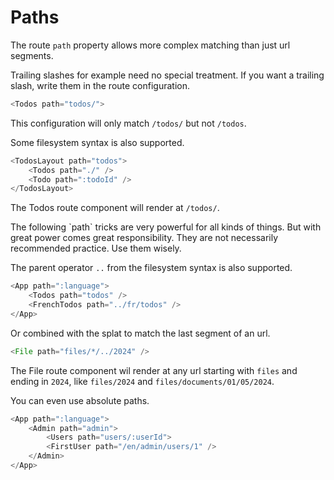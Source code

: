 # Paths

The route `path` property allows more complex matching than just url segments.

Trailing slashes for example need no special treatment. If you want a trailing slash, write them in the route configuration.

```javascript
<Todos path="todos/">
```

This configuration will only match `/todos/` but not `/todos`.

Some filesystem syntax is also supported.

```javascript
<TodosLayout path="todos">
	<Todos path="./" />
	<Todo path=":todoId" />
</TodosLayout>
```

The Todos route component will render at `/todos/`.

<Error>
	The following `path` tricks are very powerful for all kinds of things. But
	with great power comes great responsibility. They are not necessarily
	recommended practice. Use them wisely.
</Error>

The parent operator `..` from the filesystem syntax is also supported.

```javascript
<App path=":language">
	<Todos path="todos" />
	<FrenchTodos path="../fr/todos" />
</App>
```

Or combined with the splat to match the last segment of an url.

```javascript
<File path="files/*/../2024" />
```

The File route component wil render at any url starting with `files` and ending in `2024`, like `files/2024` and `files/documents/01/05/2024`.

You can even use absolute paths.

```javascript
<App path=":language">
	<Admin path="admin">
		<Users path="users/:userId">
		<FirstUser path="/en/admin/users/1" />
	</Admin>
</App>
```
